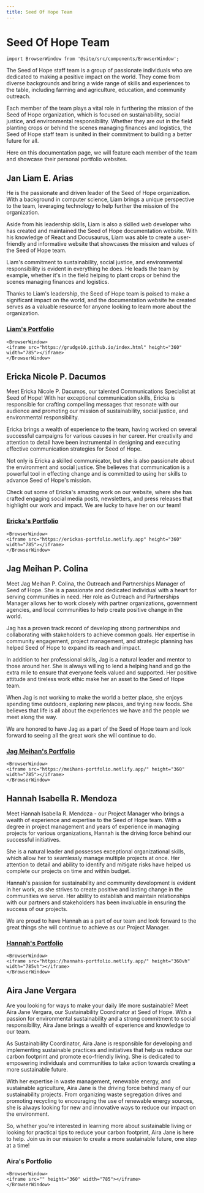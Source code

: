 ```yaml
---
title: Seed Of Hope Team
---
```


# Seed Of Hope Team

```mdx-code-block
import BrowserWindow from '@site/src/components/BrowserWindow';
```

The Seed of Hope staff team is a group of passionate individuals who are dedicated to making a positive impact on the world. They come from diverse backgrounds and bring a wide range of skills and experiences to the table, including farming and agriculture, education, and community outreach.

Each member of the team plays a vital role in furthering the mission of the Seed of Hope organization, which is focused on sustainability, social justice, and environmental responsibility. Whether they are out in the field planting crops or behind the scenes managing finances and logistics, the Seed of Hope staff team is united in their commitment to building a better future for all.

Here on this documentation page, we will feature each member of the team and showcase their personal portfolio websites.

## Jan Liam E. Arias

He is the passionate and driven leader of the Seed of Hope organization. With a background in computer science, Liam brings a unique perspective to the team, leveraging technology to help further the mission of the organization.

Aside from his leadership skills, Liam is also a skilled web developer who has created and maintained the Seed of Hope documentation website. With his knowledge of React and Docusaurus, Liam was able to create a user-friendly and informative website that showcases the mission and values of the Seed of Hope team.

Liam's commitment to sustainability, social justice, and environmental responsibility is evident in everything he does. He leads the team by example, whether it's in the field helping to plant crops or behind the scenes managing finances and logistics.

Thanks to Liam's leadership, the Seed of Hope team is poised to make a significant impact on the world, and the documentation website he created serves as a valuable resource for anyone looking to learn more about the organization.

### [Liam's Portfolio](https://grudge10.github.io/index.html)

```mdx-code-block
<BrowserWindow>
<iframe src="https://grudge10.github.io/index.html" height="360" width="785"></iframe>
</BrowserWindow>
```

## Ericka Nicole P. Dacumos

Meet Ericka Nicole P. Dacumos, our talented Communications Specialist at Seed of Hope! With her exceptional communication skills, Ericka is responsible for crafting compelling messages that resonate with our audience and promoting our mission of sustainability, social justice, and environmental responsibility.

Ericka brings a wealth of experience to the team, having worked on several successful campaigns for various causes in her career. Her creativity and attention to detail have been instrumental in designing and executing effective communication strategies for Seed of Hope.

Not only is Ericka a skilled communicator, but she is also passionate about the environment and social justice. She believes that communication is a powerful tool in effecting change and is committed to using her skills to advance Seed of Hope's mission.

Check out some of Ericka's amazing work on our website, where she has crafted engaging social media posts, newsletters, and press releases that highlight our work and impact. We are lucky to have her on our team!

### [Ericka's Portfolio](https://erickas-portfolio.netlify.app)

```mdx-code-block
<BrowserWindow>
<iframe src="https://erickas-portfolio.netlify.app" height="360" width="785"></iframe>
</BrowserWindow>
```

## Jag Meihan P. Colina

Meet Jag Meihan P. Colina, the Outreach and Partnerships Manager of Seed of Hope. She is a passionate and dedicated individual with a heart for serving communities in need. Her role as Outreach and Partnerships Manager allows her to work closely with partner organizations, government agencies, and local communities to help create positive change in the world.

Jag has a proven track record of developing strong partnerships and collaborating with stakeholders to achieve common goals. Her expertise in community engagement, project management, and strategic planning has helped Seed of Hope to expand its reach and impact.

In addition to her professional skills, Jag is a natural leader and mentor to those around her. She is always willing to lend a helping hand and go the extra mile to ensure that everyone feels valued and supported. Her positive attitude and tireless work ethic make her an asset to the Seed of Hope team.

When Jag is not working to make the world a better place, she enjoys spending time outdoors, exploring new places, and trying new foods. She believes that life is all about the experiences we have and the people we meet along the way.

We are honored to have Jag as a part of the Seed of Hope team and look forward to seeing all the great work she will continue to do.

### [Jag Meihan's Portfolio](https://meihans-portfolio.netlify.app/)

```mdx-code-block
<BrowserWindow>
<iframe src="https://meihans-portfolio.netlify.app/" height="360" width="785"></iframe>
</BrowserWindow>
```

## Hannah Isabella R. Mendoza

Meet Hannah Isabella R. Mendoza - our Project Manager who brings a wealth of experience and expertise to the Seed of Hope team. With a degree in project management and years of experience in managing projects for various organizations, Hannah is the driving force behind our successful initiatives.

She is a natural leader and possesses exceptional organizational skills, which allow her to seamlessly manage multiple projects at once. Her attention to detail and ability to identify and mitigate risks have helped us complete our projects on time and within budget.

Hannah's passion for sustainability and community development is evident in her work, as she strives to create positive and lasting change in the communities we serve. Her ability to establish and maintain relationships with our partners and stakeholders has been invaluable in ensuring the success of our projects.

We are proud to have Hannah as a part of our team and look forward to the great things she will continue to achieve as our Project Manager.

### [Hannah's Portfolio](https://hannahs-portfolio.netlify.app/)

```mdx-code-block
<BrowserWindow>
<iframe src="https://hannahs-portfolio.netlify.app/" height="360vh" width="785vh"></iframe>
</BrowserWindow>
```

## Aira Jane Vergara

Are you looking for ways to make your daily life more sustainable? Meet Aira Jane Vergara, our Sustainability Coordinator at Seed of Hope. With a passion for environmental sustainability and a strong commitment to social responsibility, Aira Jane brings a wealth of experience and knowledge to our team.

As Sustainability Coordinator, Aira Jane is responsible for developing and implementing sustainable practices and initiatives that help us reduce our carbon footprint and promote eco-friendly living. She is dedicated to empowering individuals and communities to take action towards creating a more sustainable future.

With her expertise in waste management, renewable energy, and sustainable agriculture, Aira Jane is the driving force behind many of our sustainability projects. From organizing waste segregation drives and promoting recycling to encouraging the use of renewable energy sources, she is always looking for new and innovative ways to reduce our impact on the environment.

So, whether you're interested in learning more about sustainable living or looking for practical tips to reduce your carbon footprint, Aira Jane is here to help. Join us in our mission to create a more sustainable future, one step at a time!

### Aira's Portfolio

```mdx-code-block
<BrowserWindow>
<iframe src="" height="360" width="785"></iframe>
</BrowserWindow>
```